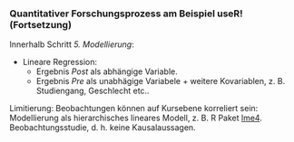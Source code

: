 ### Quantitativer Forschungsprozess am Beispiel useR! (Fortsetzung) {.shrink}

Innerhalb Schritt *5. Modellierung*:

- Lineare Regression:
  - Ergebnis *Post* als abhängige Variable.
  - Ergebnis *Pre* als unabhägige Variabele + weitere Kovariablen, z. B. Studiengang, Geschlecht etc..
  
Limitierung: Beobachtungen können auf Kursebene korreliert sein: Modellierung als hierarchisches lineares Modell, z. B. R Paket [lme4](https://cran.r-project.org/package=lme4). Beobachtungsstudie, d. h. keine Kausalaussagen.

